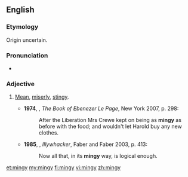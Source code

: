 ==English==
===Etymology===
Origin uncertain.

===Pronunciation===
*{{a|UK}} {{IPA|/ˈmɪndʒi/}}

===Adjective===
{{en-adj|er}}

# {{context|colloquial|lang=en}} [[mean|Mean]], [[miserly]], [[stingy]].
#*'''1974''', {{w|GB Edwards}}, ''The Book of Ebenezer Le Page'', New York 2007, p. 298:
#*:After the Liberation Mrs Crewe kept on being as '''mingy''' as before with the food; and wouldn't let Harold buy any new clothes.
#*'''1985''', {{w|Peter Carey}}, ''Illywhacker'', Faber and Faber 2003, p. 413:
#*:Now all that, in its '''mingy''' way, is logical enough.

[[et:mingy]]
[[my:mingy]]
[[fi:mingy]]
[[vi:mingy]]
[[zh:mingy]]